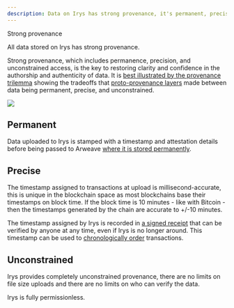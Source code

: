 ```yaml
---
description: Data on Irys has strong provenance, it's permanent, precise and unconstrained
---
```



<div className="flex flex-col mt-5">
	<div className="flex items-end">
    	<div className=""><Heading level={1}>Strong provenance</Heading></div>
    </div>

</div>

All data stored on Irys has strong provenance.

Strong provenance, which includes permanence, precision, and unconstrained access, is the key to restoring clarity and confidence in the authorship and authenticity of data. It is [best illustrated by the provenance trilemma](https://irys.xyz/blog/irys-solution-provenance-trilemma) showing the tradeoffs that [proto-provenance layers](/terminology#proto-provenance-layer) made between data being permanent, precise, and unconstrained.

<img className="border border-[#FEF4EE] rounded-xl mt-5 md:w-5/6 w-full" src="/img/overview/provenance_tilemma.png" />

## Permanent

Data uploaded to Irys is stamped with a timestamp and attestation details before being passed to Arweave [where it is stored permanently](/overview/permanent-data).

## Precise

The timestamp assigned to transactions at upload is millisecond-accurate, this is unique in the blockchain space as most blockchains base their timestamps on block time. If the block time is 10 minutes - like with Bitcoin - then the timestamps generated by the chain are accurate to +/-10 minutes.

The timestamp assigned by Irys is recorded in [a signed receipt](/learn/receipts) that can be verified by anyone at any time, even if Irys is no longer around. This timestamp can be used to [chronologically order](/overview/ordering) transactions.

## Unconstrained

Irys provides completely unconstrained provenance, there are no limits on file size uploads and there are no limits on who can verify the data.

Irys is fully permissionless.
